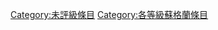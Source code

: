 {{Wikipedia category}}
{{emptycat}}
{{Articles by Quality|topic=蘇格蘭|project=蘇格蘭|format=toc}}

{{Portal|蘇格蘭}}
[[Category:未評級條目|Category:未評級條目]]
[[Category:各等級蘇格蘭條目|Category:各等級蘇格蘭條目]]
